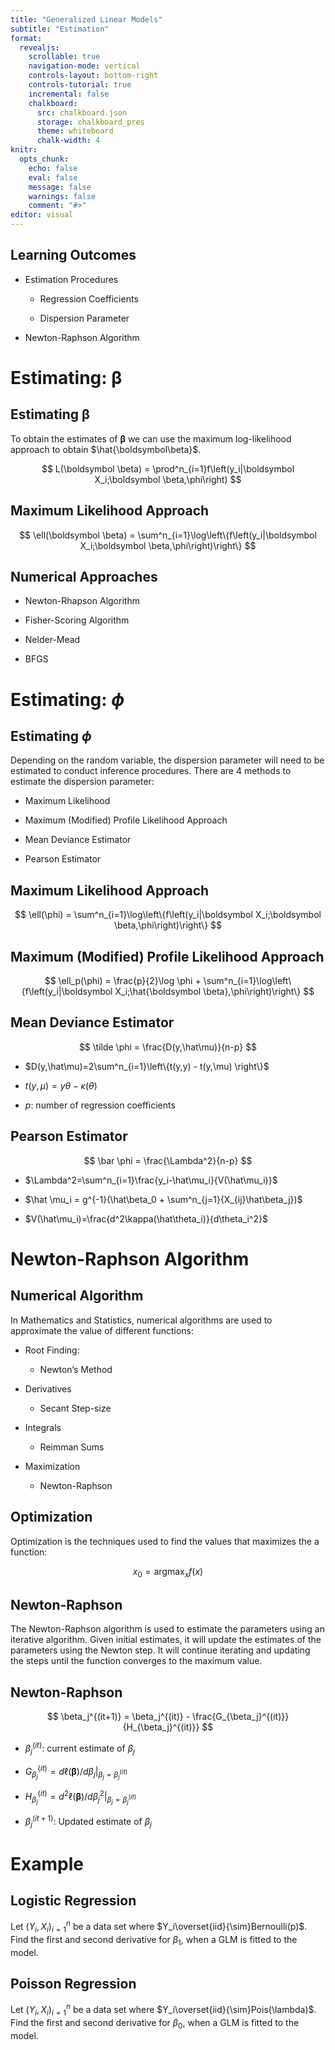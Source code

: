 ```yaml
---
title: "Generalized Linear Models"
subtitle: "Estimation"
format:
  revealjs:
    scrollable: true
    navigation-mode: vertical
    controls-layout: bottom-right
    controls-tutorial: true
    incremental: false 
    chalkboard:
      src: chalkboard.json
      storage: chalkboard_pres
      theme: whiteboard
      chalk-width: 4
knitr:
  opts_chunk: 
    echo: false
    eval: false
    message: false
    warnings: false
    comment: "#>" 
editor: visual
---
```


## Learning Outcomes

-   Estimation Procedures

    -   Regression Coefficients

    -   Dispersion Parameter

-   Newton-Raphson Algorithm

# Estimating: $\boldsymbol \beta$

## Estimating $\boldsymbol\beta$

To obtain the estimates of $\boldsymbol \beta$ we can use the maximum log-likelihood approach to obtain $\hat{\boldsymbol\beta}$.

$$
L(\boldsymbol \beta) =  \prod^n_{i=1}f\left(y_i|\boldsymbol X_i;\boldsymbol \beta,\phi\right)
$$

## Maximum Likelihood Approach

$$
\ell(\boldsymbol \beta) =  \sum^n_{i=1}\log\left\{f\left(y_i|\boldsymbol X_i;\boldsymbol \beta,\phi\right)\right\}
$$

## Numerical Approaches

-   Newton-Rhapson Algorithm

-   Fisher-Scoring Algorithm

-   Nelder-Mead

-   BFGS

# Estimating: $\phi$

## Estimating $\phi$

Depending on the random variable, the dispersion parameter will need to be estimated to conduct inference procedures. There are 4 methods to estimate the dispersion parameter:

-   Maximum Likelihood

-   Maximum (Modified) Profile Likelihood Approach

-   Mean Deviance Estimator

-   Pearson Estimator

## Maximum Likelihood Approach

$$
\ell(\phi) =  \sum^n_{i=1}\log\left\{f\left(y_i|\boldsymbol X_i;\boldsymbol \beta,\phi\right)\right\}
$$

## Maximum (Modified) Profile Likelihood Approach

$$
\ell_p(\phi) = \frac{p}{2}\log \phi + \sum^n_{i=1}\log\left\{f\left(y_i|\boldsymbol X_i;\hat{\boldsymbol \beta},\phi\right)\right\}
$$

## Mean Deviance Estimator

$$
\tilde \phi = \frac{D(y,\hat\mu)}{n-p}
$$

-   $D(y,\hat\mu)=2\sum^n_{i=1}\left\{t(y,y) - t(y,\mu) \right\}$

-   $t(y,\mu)=y\theta-\kappa(\theta)$

-   $p$: number of regression coefficients

## Pearson Estimator

$$
\bar \phi = \frac{\Lambda^2}{n-p}
$$

-   $\Lambda^2=\sum^n_{i=1}\frac{y_i-\hat\mu_i}{V(\hat\mu_i)}$

-   $\hat \mu_i = g^{-1}(\hat\beta_0 + \sum^n_{j=1}{X_{ij}\hat\beta_j})$

-   $V(\hat\mu_i)=\frac{d^2\kappa(\hat\theta_i)}{d\theta_i^2}$

# Newton-Raphson Algorithm

## Numerical Algorithm

In Mathematics and Statistics, numerical algorithms are used to approximate the value of different functions:

-   Root Finding:

    -   Newton's Method

-   Derivatives

    -   Secant Step-size

-   Integrals

    -   Reimman Sums

-   Maximization

    -   Newton-Raphson

## Optimization

Optimization is the techniques used to find the values that maximizes the a function:

$$
x_0 = \mathrm{argmax}_{x}f(x)
$$

## Newton-Raphson

The Newton-Raphson algorithm is used to estimate the parameters using an iterative algorithm. Given initial estimates, it will update the estimates of the parameters using the Newton step. It will continue iterating and updating the steps until the function converges to the maximum value.

## Newton-Raphson

$$
\beta_j^{(it+1)} = \beta_j^{(it)} - \frac{G_{\beta_j}^{(it)}}{H_{\beta_j}^{(it)}}
$$

-   $\beta_j^{(it)}$: current estimate of $\beta_j$

-   $G_{\beta_j}^{(it)}=d\ell(\boldsymbol \beta)/d\beta_j|_{\beta_j=\beta_j^{(it)}}$

-   $H_{\beta_j}^{(it)}=d^2\ell(\boldsymbol \beta)/d\beta_j^2|_{\beta_j=\beta_j^{(it)}}$

-   $\beta_j^{(it+1)}$: Updated estimate of $\beta_j$

# Example

## Logistic Regression

Let $(Y_i,X_i)_{i=1}^n$ be a data set where $Y_i\overset{iid}{\sim}Bernoulli(p)$. Find the first and second derivative for $\beta_1$, when a GLM is fitted to the model.

## Poisson Regression

Let $(Y_i,X_i)_{i=1}^n$ be a data set where $Y_i\overset{iid}{\sim}Pois(\lambda)$. Find the first and second derivative for $\beta_0$, when a GLM is fitted to the model.
